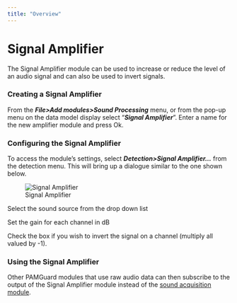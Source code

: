 ```yaml
---
title: "Overview"
---
```

Signal Amplifier
================

The Signal Amplifier module can be used to increase or reduce the level of an audio signal and can also be used to invert signals.

### Creating a Signal Amplifier

From the **_File>Add modules>Sound Processing_** menu, or from the pop-up menu on the data model display select "**_Signal Amplifier_**". Enter a name for the new amplifier module and press Ok.

  

### Configuring the Signal Amplifier

To access the module's settings, select _**Detection>Signal Amplifier...**_ from the detection menu. This will bring up a dialogue similar to the one shown below.

  
![Signal Amplifier](images/amplifier.png)  

Select the sound source from the drop down list

Set the gain for each channel in dB

Check the box if you wish to invert the signal on a channel (multiply all valued by -1).

### Using the Signal Amplifier

Other PAMGuard modules that use raw audio data can then subscribe to the output of the Signal Amplifier module instead of the [sound acquisition module](../../AcquisitionHelp/docs/AcquisitionOverview.html).

